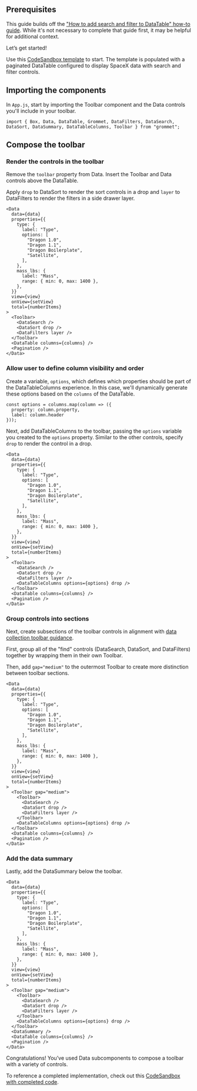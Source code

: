
## Prerequisites

This guide builds off the ["How to add search and filter to DataTable" how-to guide](/learn/how-to-add-search-and-filter-to-datatable). While it's not necessary to complete that guide first, it may be helpful for additional context.

Let’s get started!

Use this [CodeSandbox template](https://codesandbox.io/p/devbox/how-to-add-additional-controls-to-a-toolbar-gn9q9j?file=%2Fsrc%2FApp.js%3A46%2C20) to start. The template is populated with a paginated DataTable configured to display SpaceX data with search and filter controls.

## Importing the components

In `App.js`, start by importing the Toolbar component and the Data controls you'll include in your toolbar.

```
import { Box, Data, DataTable, Grommet, DataFilters, DataSearch, DataSort, DataSummary, DataTableColumns, Toolbar } from "grommet";

```

## Compose the toolbar

### Render the controls in the toolbar

Remove the `toolbar` property from Data. Insert the Toolbar and Data controls above the DataTable.

Apply `drop` to DataSort to render the sort controls in a drop and `layer` to DataFilters to render the filters in a side drawer layer.

```
<Data
  data={data}
  properties={{
    type: {
      label: "Type",
      options: [
        "Dragon 1.0",
        "Dragon 1.1",
        "Dragon Boilerplate",
        "Satellite",
      ],
    },
    mass_lbs: {
      label: "Mass",
      range: { min: 0, max: 1400 },
    },
  }}
  view={view}
  onView={setView}
  total={numberItems}
>
  <Toolbar>
    <DataSearch />
    <DataSort drop />
    <DataFilters layer />
  </Toolbar>
  <DataTable columns={columns} />
  <Pagination />
</Data>
```

### Allow user to define column visibility and order

Create a variable, `options`, which defines which properties should be part of the DataTableColumns experience. In this case, we'll dynamically generate these options based on the `columns` of the DataTable.

```
const options = columns.map(column => ({
  property: column.property,
  label: column.header
}));
```

Next, add DataTableColumns to the toolbar, passing the `options` variable you created to the `options` property. Similar to the other controls, specify `drop` to render the control in a drop.

```
<Data
  data={data}
  properties={{
    type: {
      label: "Type",
      options: [
        "Dragon 1.0",
        "Dragon 1.1",
        "Dragon Boilerplate",
        "Satellite",
      ],
    },
    mass_lbs: {
      label: "Mass",
      range: { min: 0, max: 1400 },
    },
  }}
  view={view}
  onView={setView}
  total={numberItems}
>
  <Toolbar>
    <DataSearch />
    <DataSort drop />
    <DataFilters layer />
    <DataTableColumns options={options} drop />
  </Toolbar>
  <DataTable columns={columns} />
  <Pagination />
</Data>
```

### Group controls into sections

Next, create subsections of the toolbar controls in alignment with [data collection toolbar guidance]().

First, group all of the "find" controls (DataSearch, DataSort, and DataFilters) together by wrapping them in their own Toolbar.

Then, add `gap="medium"` to the outermost Toolbar to create more distinction between toolbar sections.

```
<Data
  data={data}
  properties={{
    type: {
      label: "Type",
      options: [
        "Dragon 1.0",
        "Dragon 1.1",
        "Dragon Boilerplate",
        "Satellite",
      ],
    },
    mass_lbs: {
      label: "Mass",
      range: { min: 0, max: 1400 },
    },
  }}
  view={view}
  onView={setView}
  total={numberItems}
>
  <Toolbar gap="medium">
    <Toolbar>
      <DataSearch />
      <DataSort drop />
      <DataFilters layer />
    </Toolbar>
    <DataTableColumns options={options} drop />
  </Toolbar>
  <DataTable columns={columns} />
  <Pagination />
</Data>
```

### Add the data summary

Lastly, add the DataSummary below the toolbar.

```
<Data
  data={data}
  properties={{
    type: {
      label: "Type",
      options: [
        "Dragon 1.0",
        "Dragon 1.1",
        "Dragon Boilerplate",
        "Satellite",
      ],
    },
    mass_lbs: {
      label: "Mass",
      range: { min: 0, max: 1400 },
    },
  }}
  view={view}
  onView={setView}
  total={numberItems}
>
  <Toolbar gap="medium">
    <Toolbar>
      <DataSearch />
      <DataSort drop />
      <DataFilters layer />
    </Toolbar>
    <DataTableColumns options={options} drop />
  </Toolbar>
  <DataSummary />
  <DataTable columns={columns} />
  <Pagination />
</Data>
```

Congratulations! You’ve used Data subcomponents to compose a toolbar with a variety of controls.

To reference a completed implementation, check out this [CodeSandbox with completed code](https://codesandbox.io/p/devbox/how-to-add-additional-controls-to-a-toolbar-completed-l5nr54?file=%2Fsrc%2FApp.js%3A14%2C15).
